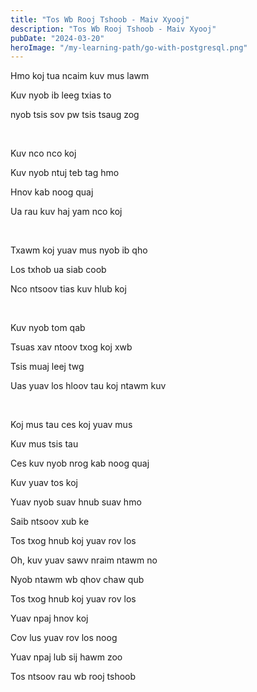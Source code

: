 ```yaml
---
title: "Tos Wb Rooj Tshoob - Maiv Xyooj"
description: "Tos Wb Rooj Tshoob - Maiv Xyooj"
pubDate: "2024-03-20"
heroImage: "/my-learning-path/go-with-postgresql.png"
---
```


Hmo koj tua ncaim kuv mus lawm

Kuv nyob ib leeg txias to

nyob tsis sov pw tsis tsaug zog

<br />

Kuv nco nco koj

Kuv nyob ntuj teb tag hmo

Hnov kab noog quaj

Ua rau kuv haj yam nco koj

<br />

Txawm koj yuav mus nyob ib qho

Los txhob ua siab coob

Nco ntsoov tias kuv hlub koj

<br />

Kuv nyob tom qab

Tsuas xav ntoov txog koj xwb

Tsis muaj leej twg

Uas yuav los hloov tau koj ntawm kuv

<br />

Koj mus tau ces koj yuav mus

Kuv mus tsis tau

Ces kuv nyob nrog kab noog quaj

Kuv yuav tos koj

Yuav nyob suav hnub suav hmo

Saib ntsoov xub ke

Tos txog hnub koj yuav rov los

Oh, kuv yuav sawv nraim ntawm no

Nyob ntawm wb qhov chaw qub

Tos txog hnub koj yuav rov los

Yuav npaj hnov koj

Cov lus yuav rov los noog

Yuav npaj lub sij hawm zoo

Tos ntsoov rau wb rooj tshoob
